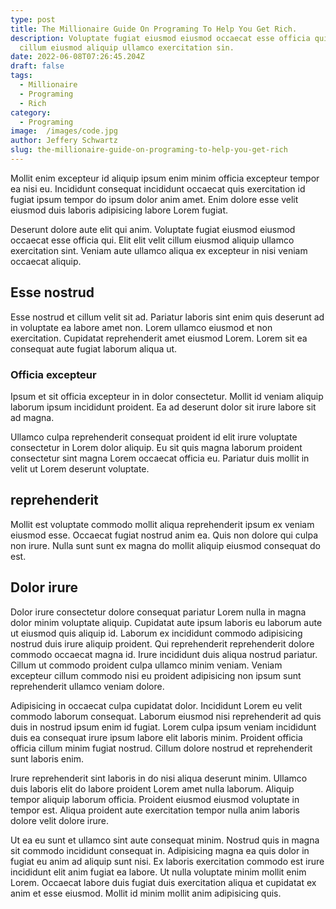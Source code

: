 ```yaml
---
type: post
title: The Millionaire Guide On Programing To Help You Get Rich.
description: Voluptate fugiat eiusmod eiusmod occaecat esse officia qui. Elit elit velit
  cillum eiusmod aliquip ullamco exercitation sin.
date: 2022-06-08T07:26:45.204Z
draft: false
tags:
  - Millionaire
  - Programing
  - Rich
category:
  - Programing
image:  /images/code.jpg
author: Jeffery Schwartz
slug: the-millionaire-guide-on-programing-to-help-you-get-rich
---
```

Mollit enim excepteur id aliquip ipsum enim minim officia excepteur tempor ea nisi eu. Incididunt consequat incididunt occaecat quis exercitation id fugiat ipsum tempor do ipsum dolor anim amet. Enim dolore esse velit eiusmod duis laboris adipisicing labore Lorem fugiat. 

Deserunt dolore aute elit qui anim. Voluptate fugiat eiusmod eiusmod occaecat esse officia qui. Elit elit velit cillum eiusmod aliquip ullamco exercitation sint. Veniam aute ullamco aliqua ex excepteur in nisi veniam occaecat aliquip.

## Esse nostrud
Esse nostrud et cillum velit sit ad. Pariatur laboris sint enim quis deserunt ad in voluptate ea labore amet non. Lorem ullamco eiusmod et non exercitation. Cupidatat reprehenderit amet eiusmod Lorem. Lorem sit ea consequat aute fugiat laborum aliqua ut.
### Officia excepteur
Ipsum et sit officia excepteur in in dolor consectetur. Mollit id veniam aliquip laborum ipsum incididunt proident. Ea ad deserunt dolor sit irure labore sit ad magna.

Ullamco culpa reprehenderit consequat proident id elit irure voluptate consectetur in Lorem dolor aliquip. Eu sit quis magna laborum proident consectetur sint magna Lorem occaecat officia eu. Pariatur duis mollit in velit ut Lorem deserunt voluptate.
## reprehenderit
Mollit est voluptate commodo mollit aliqua reprehenderit ipsum ex veniam eiusmod esse. Occaecat fugiat nostrud anim ea. Quis non dolore qui culpa non irure. Nulla sunt sunt ex magna do mollit aliquip eiusmod consequat do est.

## Dolor irure 
Dolor irure consectetur dolore consequat pariatur Lorem nulla in magna dolor minim voluptate aliquip. Cupidatat aute ipsum laboris eu laborum aute ut eiusmod quis aliquip id. Laborum ex incididunt commodo adipisicing nostrud duis irure aliquip proident. Qui reprehenderit reprehenderit dolore commodo occaecat magna id. Irure incididunt duis aliqua nostrud pariatur. Cillum ut commodo proident culpa ullamco minim veniam. Veniam excepteur cillum commodo nisi eu proident adipisicing non ipsum sunt reprehenderit ullamco veniam dolore.

Adipisicing in occaecat culpa cupidatat dolor. Incididunt Lorem eu velit commodo laborum consequat. Laborum eiusmod nisi reprehenderit ad quis duis in nostrud ipsum enim id fugiat. Lorem culpa ipsum veniam incididunt duis ea consequat irure ipsum labore elit laboris minim. Proident officia officia cillum minim fugiat nostrud. Cillum dolore nostrud et reprehenderit sunt laboris enim.

Irure reprehenderit sint laboris in do nisi aliqua deserunt minim. Ullamco duis laboris elit do labore proident Lorem amet nulla laborum. Aliquip tempor aliquip laborum officia. Proident eiusmod eiusmod voluptate in tempor est. Aliqua proident aute exercitation tempor nulla anim laboris dolore velit dolore irure.

Ut ea eu sunt et ullamco sint aute consequat minim. Nostrud quis in magna sit commodo incididunt consequat in. Adipisicing magna ea quis dolor in fugiat eu anim ad aliquip sunt nisi. Ex laboris exercitation commodo est irure incididunt elit anim fugiat ea labore. Ut nulla voluptate minim mollit enim Lorem. Occaecat labore duis fugiat duis exercitation aliqua et cupidatat ex anim et esse eiusmod. Mollit id minim mollit anim adipisicing quis.
